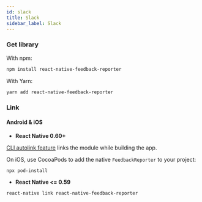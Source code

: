 ```yaml
---
id: slack
title: Slack
sidebar_label: Slack
---
```


### Get library

With npm:
```bash
npm install react-native-feedback-reporter
```

With Yarn:
```bash
yarn add react-native-feedback-reporter
```

### Link

#### Android & iOS

- **React Native 0.60+**

[CLI autolink feature](https://github.com/react-native-community/cli/blob/master/docs/autolinking.md) links the module while building the app.

On iOS, use CocoaPods to add the native `FeedbackReporter` to your project:

```bash
npx pod-install
```

- **React Native <= 0.59**


```bash
react-native link react-native-feedback-reporter
```
